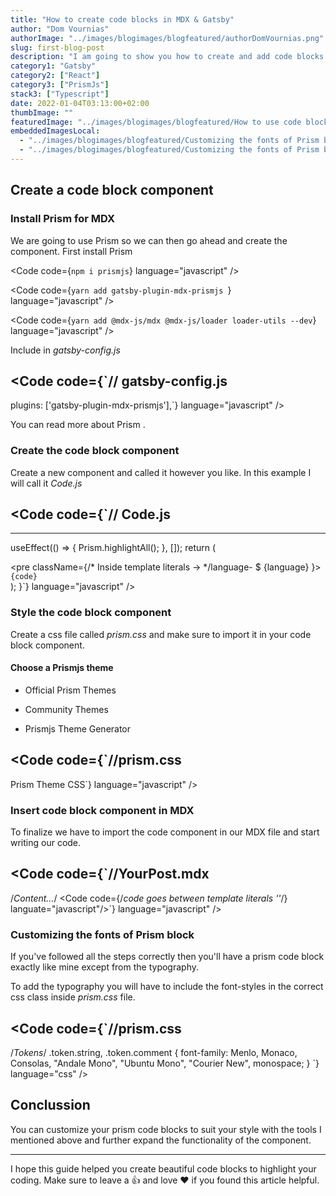 ```yaml
---
title: "How to create code blocks in MDX & Gatsby"
author: "Dom Vournias"
authorImage: "../images/blogimages/blogfeatured/authorDomVournias.png"
slug: first-blog-post
description: "I am going to show you how to create and add code blocks in MDX, building a code block component to use in your MDX for React or Gatsby projects."
category1: "Gatsby"
category2: ["React"]
category3: ["PrismJs"]
stack3: ["Typescript"]
date: 2022-01-04T03:13:00+02:00
thumbImage: ""
featuredImage: "../images/blogimages/blogfeatured/How to use code blocks in react.png"
embeddedImagesLocal:
  - "../images/blogimages/blogfeatured/Customizing the fonts of Prism block.jpg"
  - "../images/blogimages/blogfeatured/Customizing the fonts of Prism block2.jpg"
---
```



## Create a code block component

### Install Prism for MDX

We are going to use Prism so we can then go ahead and create the component. First install Prism

<Code code={`npm i prismjs`} language="javascript" />

<Code
  code={`yarn add gatsby-plugin-mdx-prismjs
`}
  language="javascript"
/>

<Code
  code={`yarn add @mdx-js/mdx @mdx-js/loader loader-utils --dev`}
  language="javascript"
/>

Include in _gatsby-config.js_

<Code
  code={`// gatsby-config.js
---
plugins: ['gatsby-plugin-mdx-prismjs'],`}
  language="javascript"
/>

You can read more about Prism <ExLink goTo="https://prismjs.com/" label="here"/>.

### Create the code block component

Create a new component and called it however you like. In this example I will call it _Code.js_

<Code
  code={`// Code.js
---
---
  useEffect(() => {
    Prism.highlightAll();
  }, []);
  return (
    <div className="my-10">
      <div className="Code">
        <pre className={/* Inside template literals -> */language- $ {language} }>
          <code>{code}</code>
        </pre>
      </div>
    </div>
  );
}`}
  language="javascript"
/>

### Style the code block component

Create a css file called _prism.css_ and make sure to import it in your code block component.

#### Choose a Prismjs theme

- Official Prism Themes <ExLink goTo="https://prismjs.com/" label="prismjs.com" />

- Community Themes <ExLink goTo="https://github.com/PrismJS/prism-themes" label="Github repo library" />

- Prismjs Theme Generator <ExLink goTo="http://k88hudson.github.io/syntax-highlighting-theme-generator/www/" label="Create your own theme" />

<Code
  code={`//prism.css
--- 
Prism Theme CSS`}
  language="javascript"
/>

### Insert code block component in MDX

To finalize we have to import the code component in our MDX file and start writing our code.

<Code
  code={`//YourPost.mdx
---
/*Content...*/
<Code code={/*code goes between template literals ''*/} languate="javascript"/>`}
  language="javascript"
/>

### Customizing the fonts of Prism block

If you've followed all the steps correctly then you'll have a prism code block exactly like mine except from the typography.

<GatsbyImage
  image={getImage(props.localImages[0])}
  alt="Customizing the fonts of Prism block"
  className="mb-8"
/>
<GatsbyImage
  image={getImage(props.localImages[1])}
  alt="Customizing the fonts of Prism block"
  className="mb-8"
/>

To add the typography you will have to include the font-styles in the correct css class inside _prism.css_ file.

<Code
  code={`//prism.css
---
/*Tokens*/
.token.string,
.token.comment {
  font-family: Menlo, Monaco, Consolas, "Andale Mono", "Ubuntu Mono",
    "Courier New", monospace;
}
`}
  language="css"
/>

<Break />

## Conclussion

You can customize your prism code blocks to suit your style with the tools I mentioned above and further expand the functionality of the component.

---

I hope this guide helped you create beautiful code blocks to highlight your coding. Make sure to leave a 👍 and love ❤️ if you found this article helpful.
